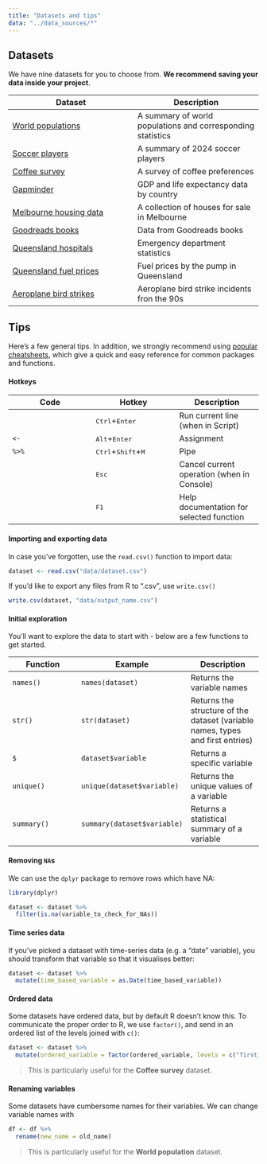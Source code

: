 ```yaml
---
title: "Datasets and tips"
data: "../data_sources/*"
---
```


## Datasets

We have nine datasets for you to choose from. **We recommend saving your data inside your project**.

| Dataset | Description |
| --- | --- |
| [World populations](../data_sources/population.csv) | A summary of world populations and corresponding statistics | 
| [Soccer players](../data_sources/Players2024.csv) | A summary of 2024 soccer players |
| [Coffee survey](../data_sources/coffee_survey.csv) | A survey of coffee preferences | 
| [Gapminder](../data_sources/gapminder.csv) | GDP and life expectancy data by country |
| [Melbourne housing data](../data_sources/melb_data.csv) | A collection of houses for sale in Melbourne | 
| [Goodreads books](../data_sources/books.csv) | Data from Goodreads books |
| [Queensland hospitals](../data_sources/hospital_data.csv) | Emergency department statistics |
| [Queensland fuel prices](../data_sources/qld_fuel.csv) | Fuel prices by the pump in Queensland | 
| [Aeroplane bird strikes](../data_sources/birds_strikes.csv) | Aeroplane bird strike incidents fron the 90s| 

## Tips

Here's a few general tips. In addition, we strongly recommend using [popular cheatsheets](https://rstudio.github.io/cheatsheets/), which give a quick and easy reference for common packages and functions. 

#### Hotkeys
| Code | Hotkey | Description |
| --- | --- | --- |
|  | <kbd>Ctrl</kbd>+<kbd>Enter</kbd> | Run current line (when in Script) |
| `<-` | <kbd>Alt</kbd>+<kbd>Enter</kbd> | Assignment |
| `%>%` | <kbd>Ctrl</kbd>+<kbd>Shift</kbd>+<kbd>M</kbd> | Pipe |
|  | <kbd>Esc</kbd> | Cancel current operation (when in Console) |
|  | <kbd>F1</kbd> | Help documentation for selected function |

#### Importing and exporting data
In case you've forgotten, use the `read.csv()` function to import data:

```r
dataset <- read.csv("data/dataset.csv")
```

If you'd like to export any files from R to ".csv", use `write.csv()`

```r
write.csv(dataset, "data/output_name.csv")
```

#### Initial exploration
You'll want to explore the data to start with - below are a few functions to get started.

| Function | Example | Description |
| --- | --- | --- |
| `names()` | `names(dataset)` | Returns the variable names | 
| `str()` | `str(dataset)` | Returns the structure of the dataset (variable names, types and first entries) | 
| `$` | `dataset$variable` | Returns a specific variable |
| `unique()` | `unique(dataset$variable)` | Returns the unique values of a variable |
| `summary()` | `summary(dataset$variable)` | Returns a statistical summary of a variable |

#### Removing `NA`s

We can use the `dplyr` package to remove rows which have NA:

```r
library(dplyr)

dataset <- dataset %>%
  filter(is.na(variable_to_check_for_NAs))
```

#### Time series data
If you've picked a dataset with time-series data (e.g. a "date" variable), you should transform that variable so that it visualises better:

```r
dataset <- dataset %>%
  mutate(time_based_variable = as.Date(time_based_variable))
```

#### Ordered data
Some datasets have ordered data, but by default R doesn't know this. To communicate the proper order to R, we use `factor()`, and send in an ordered list of the levels joined with `c()`:

```r
dataset <- dataset %>%
  mutate(ordered_variable = factor(ordered_variable, levels = c("first_val", "second_val", ... )))
```

> This is particularly useful for the **Coffee survey** dataset.

#### Renaming variables
Some datasets have cumbersome names for their variables. We can change variable names with

```r
df <- df %>% 
  rename(new_name = old_name)
```

> This is particularly useful for the **World population** dataset.